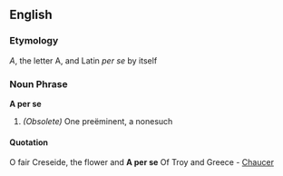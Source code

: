 ==English==

===Etymology===

''A'', the letter A, and Latin ''per se'' by itself

===Noun Phrase===
'''A per se'''

#''(Obsolete)'' One preëminent, a nonesuch

====Quotation====

O fair Creseide, the flower and '''A per se''' Of Troy and Greece - [[Chaucer]]